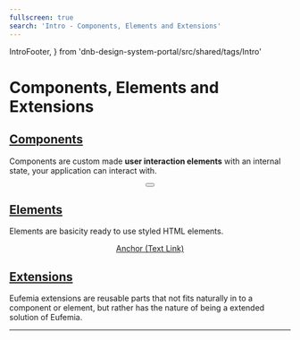 ```yaml
---
fullscreen: true
search: 'Intro - Components, Elements and Extensions'
---
```


  IntroFooter,
} from 'dnb-design-system-portal/src/shared/tags/Intro'

<Intro>

# Components, Elements and Extensions

## [Components](!/uilib/components)

Components are custom made **user interaction elements** with an internal state, your application can interact with.

<div className="image-box" align="center">
  <Button text="Button" href="/uilib/components/button" target="_blank" />
</div>

## [Elements](!/uilib/elements)

Elements are basicity ready to use styled HTML elements.

<div className="image-box" align="center">
  <a
    className="dnb-anchor"
    href="!/uilib/components/anchor"
    target="_blank"
  >
    Anchor (Text Link)
  </a>
</div>

## [Extensions](!/uilib/extensions)

Eufemia extensions are reusable parts that not fits naturally in to a component or element, but rather has the nature of being a extended solution of Eufemia.

---

<IntroFooter
  href="/uilib/intro/12-usage-of-components-elements"
  text="Next - Usage of Components and Patterns"
/>

</Intro>
